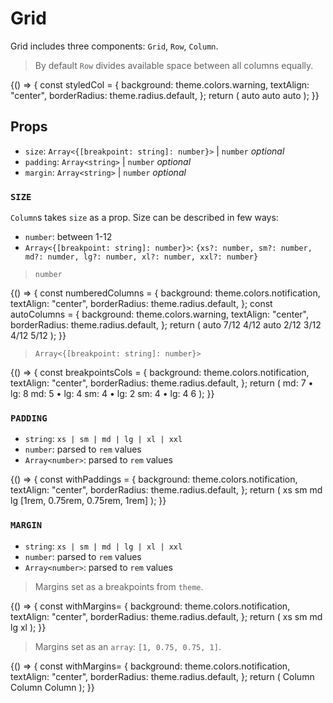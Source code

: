 
<Meta title="Layout/Grid" component={Grid} />

# Grid
Grid includes three components: `Grid`, `Row`, `Column`.

> By default `Row` divides available space between all columns equally.

<Preview>
  <Story name="basic">
    {() => {
      const styledCol = {
        background: theme.colors.warning,
        textAlign: "center",
        borderRadius: theme.radius.default,
      };
      return (
        <Grid>
          <Row>
            <Column style={styledCol}>
              <Text>auto</Text>
            </Column>
            <Column style={styledCol}>
              <Text>auto</Text>
            </Column>
            <Column style={styledCol}>
              <Text>auto</Text>
            </Column>
          </Row>
        </Grid>
      );
    }}
  </Story>
</Preview>

## Props

- `size`: `Array<{[breakpoint: string]: number}>` | `number` _optional_
- `padding`: `Array<string>` | `number` _optional_
- `margin`: `Array<string>` | `number` _optional_

### `SIZE`

`Column`s takes `size` as a prop. Size can be described in few ways:
* `number`:  between 1-12
* `Array<{[breakpoint: string]: number}>`: `{xs?: number, sm?: number, md?: numder, lg?: number, xl?: number, xxl?: number}`

> `number`

<Preview>
  <Story name="size/number">
    {() => {
      const numberedColumns = {
        background: theme.colors.notification,
        textAlign: "center",
        borderRadius: theme.radius.default,
      };
      const autoColumns = {
        background: theme.colors.warning,
        textAlign: "center",
        borderRadius: theme.radius.default,
      };
      return (
        <Grid>
          <Row>
            <Column style={autoColumns}>
              <Text>auto</Text>
            </Column>
            <Column size={8} style={numberedColumns}>
              <Text>7/12</Text>
            </Column>
          </Row>
          <Row>
            <Column size={4} style={numberedColumns}>
              <Text>4/12</Text>
            </Column>
            <Column style={autoColumns}>
              <Text>auto</Text>
            </Column>
            <Column size={2} style={numberedColumns}>
              <Text>2/12</Text>
            </Column>
          </Row>
          <Row>
            <Column size={3} style={numberedColumns}>
              <Text>3/12</Text>
            </Column>
            <Column size={4} style={numberedColumns}>
              <Text>4/12</Text>
            </Column>
            <Column size={5} style={numberedColumns}>
              <Text>5/12</Text>
            </Column>
          </Row>
        </Grid>
      );
    }}
  </Story>
</Preview>

> `Array<{[breakpoint: string]: number}>`

<Preview>
  <Story name="size/breakpoints">
    {() => {
      const breakpointsCols = {
        background: theme.colors.notification,
        textAlign: "center",
        borderRadius: theme.radius.default,
      };
      return (
        <Grid color={theme.colors.white}>
          <Row>
            <Column size={{ sm: 7, lg: 8 }} style={breakpointsCols}>
              <Text>md: 7 • lg: 8</Text>
            </Column>
            <Column size={{ sm: 5, lg: 4 }} style={breakpointsCols}>
              <Text>md: 5 • lg: 4</Text>
            </Column>
          </Row>
          <Row>
            <Column size={{ sm: 3, lg: 2 }} style={breakpointsCols}>
              <Text>sm: 4 • lg:  2</Text>
            </Column>
            <Column size={{ sm: 3, lg: 4 }} style={breakpointsCols}>
              <Text>sm: 4 • lg:  4</Text>
            </Column>
            <Column size={6} style={breakpointsCols}>
              <Text>6</Text>
            </Column>
          </Row>
        </Grid>
      );
    }}
  </Story>
</Preview>

### `PADDING`

* `string`: `xs | sm | md | lg | xl | xxl`
* `number`: parsed to `rem` values
* `Array<number>`: parsed to `rem` values

<Preview>
  <Story name="paddings">
    {() => {
      const withPaddings = {
        background: theme.colors.notification,
        textAlign: "center",
        borderRadius: theme.radius.default,
      };
      return (
        <Grid>
          <Row>
            <Column padding='xs' style={withPaddings}>
              <Text>xs</Text>
            </Column>
            <Column padding='sm' style={withPaddings}>
              <Text>sm</Text>
            </Column>
            <Column padding='md' style={withPaddings}>
              <Text>md</Text>
            </Column>
            <Column padding='lg' style={withPaddings}>
              <Text>lg</Text>
            </Column>
            <Column padding={[1, .75, .75, 1]} style={withPaddings}>
              <Text>[1rem, 0.75rem, 0.75rem, 1rem]</Text>
            </Column>
          </Row>
        </Grid>
      );
    }}
  </Story>
</Preview>

### `MARGIN`

* `string`: `xs | sm | md | lg | xl | xxl`
* `number`: parsed to `rem` values
* `Array<number>`: parsed to `rem` values

> Margins set as a breakpoints from `theme`.

<Preview>
  <Story name="breakpoints">
    {() => {
      const withMargins= {
        background: theme.colors.notification,
        textAlign: "center",
        borderRadius: theme.radius.default,
      };
      return (
        <Grid>
          <Row>
            <Column margin='xs' style={withMargins}>
              <Text>xs</Text>
            </Column>
            <Column margin='sm' style={withMargins}>
              <Text>sm</Text>
            </Column>
            <Column margin='md' style={withMargins}>
              <Text>md</Text>
            </Column>
            <Column margin='lg' style={withMargins}>
              <Text>lg</Text>
            </Column>
            <Column margin='xl' style={withMargins}>
              <Text>xl</Text>
            </Column>
          </Row>
        </Grid>
      );
    }}
  </Story>
</Preview>

> Margins set as an `array`: `[1, 0.75, 0.75, 1]`.

<Preview>
  <Story name="array">
    {() => {
      const withMargins= {
        background: theme.colors.notification,
        textAlign: "center",
        borderRadius: theme.radius.default,
      };
      return (
        <Grid>
          <Row>
            <Column margin={[1, .75, .75, 1]} style={withMargins}>
              <Text>Column</Text>
            </Column>
            <Column margin={[1, .75, .75, 1]} style={withMargins}>
              <Text>Column</Text>
            </Column>
            <Column margin={[1, .75, .75, 1]} style={withMargins}>
              <Text>Column</Text>
            </Column>
          </Row>
        </Grid>
      );
    }}
  </Story>
</Preview>
